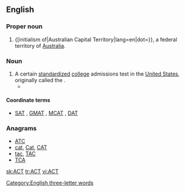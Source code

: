 {{also|act|act.|Act.|ACT|A.C.T.|A. C. T.}}
==English==

===Proper noun===
{{en-proper noun}}

# {[initialism of|Australian Capital Territory|lang=en|dot=}}, a federal territory of [[Australia]].

===Noun===
{{en-noun}}

# A certain [[standardized]] [[college]] admissions test in the [[United States]], originally called the {{term||American College Test}}.
#* {{projectlink|pedia|ACT (test)}}

====Coordinate terms====
* {{sense|American College Test}} [[SAT]] , [[GMAT]] , [[MCAT]] , [[DAT]]

===Anagrams===
* [[ATC#English|ATC]]
* [[cat#English|cat]], [[Cat#English|Cat]], [[CAT#English|CAT]]
* [[tac#English|tac]], [[TAC#English|TAC]]
* [[TCA#English|TCA]]

[[Category:English three-letter words]]

[[sk:ACT]]
[[tr:ACT]]
[[vi:ACT]]